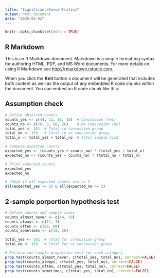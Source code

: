 ---
title: "SignificanceConcentration"
output: html_document
date: "2025-03-02"
---

```{r setup, include=FALSE}
knitr::opts_chunk$set(echo = TRUE)
```

## R Markdown

This is an R Markdown document. Markdown is a simple formatting syntax for authoring HTML, PDF, and MS Word documents. For more details on using R Markdown see <http://rmarkdown.rstudio.com>.

When you click the **Knit** button a document will be generated that includes both content as well as the output of any embedded R code chunks within the document. You can embed an R code chunk like this:

## Assumption check

```{r}
# Define observed counts
counts_yes <- c(44, 11, 88, 18)  # Concussion (Yes)
counts_no <- c(70, 3, 60, 26)    # No Concussion (No)
total_yes <- 161  # Total in concussion group
total_no <- 159   # Total in no concussion group
total_n <- total_yes + total_no  # Total sample size

# Compute expected counts
expected_yes <- (counts_yes + counts_no) * (total_yes / total_n)
expected_no <- (counts_yes + counts_no) * (total_no / total_n)

# Print expected counts
expected_yes
expected_no

# Check if all expected counts are >= 5
all(expected_yes >= 5) & all(expected_no >= 5)


```

## 2-sample porportion hypothesis test

```{r}
# Define counts and sample sizes
counts_almost_never <- c(44, 70)
counts_always <- c(11, 3)
counts_often <- c(88, 60)
counts_sometimes <- c(18, 26)

total_yes <- 161  # Total for concussion group
total_no <- 159   # Total for no concussion group

# Perform two-sample proportion test for each category
prop.test(counts_almost_never, c(total_yes, total_no), correct=FALSE)
prop.test(counts_always, c(total_yes, total_no), correct=FALSE)
prop.test(counts_often, c(total_yes, total_no), correct=FALSE)
prop.test(counts_sometimes, c(total_yes, total_no), correct=FALSE)

```
